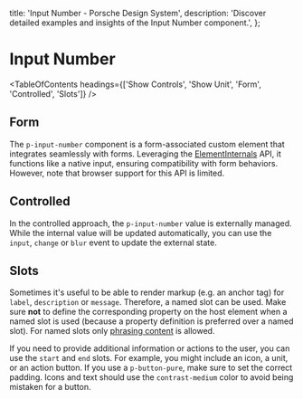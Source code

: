 
  title: 'Input Number - Porsche Design System',
  description: 'Discover detailed examples and insights of the Input Number component.',
};

# Input Number <ComponentStatus tagName="p-input-number"></ComponentStatus>

<TableOfContents headings={['Show Controls', 'Show Unit', 'Form', 'Controlled', 'Slots']} />

## Form

The `p-input-number` component is a form-associated custom element that integrates seamlessly with forms. Leveraging the
[ElementInternals](https://developer.mozilla.org/en-US/docs/Web/API/ElementInternals) API, it functions like a native
input, ensuring compatibility with form behaviors. However, note that browser support for this API is limited.

<ComponentExample codeSample={inputNumberExample} />

## Controlled

In the controlled approach, the `p-input-number` value is externally managed. While the internal value will be updated
automatically, you can use the `input`, `change` or `blur` event to update the external state.

<ComponentExample codeSample={inputNumberExampleControlled} />

## Slots

Sometimes it's useful to be able to render markup (e.g. an anchor tag) for `label`, `description` or `message`.
Therefore, a named slot can be used. Make sure **not** to define the corresponding property on the host element when a
named slot is used (because a property definition is preferred over a named slot). For named slots only
[phrasing content](https://developer.mozilla.org/en-US/docs/Web/Guide/HTML/Content_categories#Phrasing_content) is
allowed.

If you need to provide additional information or actions to the user, you can use the `start` and `end` slots. For
example, you might include an icon, a unit, or an action button. If you use a `p-button-pure`, make sure to set the
correct padding. Icons and text should use the `contrast-medium` color to avoid being mistaken for a button.

<ComponentStory story={inputNumberStorySlots} />
